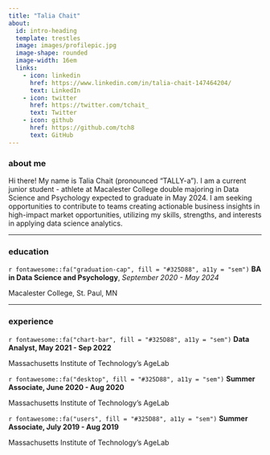 ```yaml
---
title: "Talia Chait"
about:
  id: intro-heading
  template: trestles
  image: images/profilepic.jpg
  image-shape: rounded
  image-width: 16em
  links:
    - icon: linkedin
      href: https://www.linkedin.com/in/talia-chait-147464204/ 
      text: LinkedIn
    - icon: twitter
      href: https://twitter.com/tchait_
      text: Twitter
    - icon: github
      href: https://github.com/tch8
      text: GitHub
---
```

### about me

<p class="topbr">Hi there! My name is Talia Chait (pronounced "TALLY-a"). I am a current junior student - athlete at Macalester College double majoring in Data Science and Psychology expected to graduate in May 2024. I am seeking opportunities to contribute to teams creating actionable business insights in high-impact market opportunities, utilizing my skills, strengths, and interests in applying data science analytics.</p>

-----------------------------------------------------------------------------------------------------------------------------------

### education
<div class="topbr">
<p class="custom-subtitle">`r fontawesome::fa("graduation-cap", fill = "#325D88", a11y = "sem")` **BA in Data Science and Psychology**, *September 2020 - May 2024*</p> <p class="custom-subtitle"> Macalester College, St. Paul, MN</p>
</div>

-----------------------------------------------------------------------------------------------------------------------------------

### experience

<div class="topbr">
<p class="custom-subtitle">`r fontawesome::fa("chart-bar", fill = "#325D88", a11y = "sem")` **Data Analyst, May 2021 - Sep 2022**</p>
<p class="custom-subtitle2">Massachusetts Institute of Technology's AgeLab</p>  

<p class="custom-subtitle">`r fontawesome::fa("desktop", fill = "#325D88", a11y = "sem")` **Summer Associate, June 2020 - Aug 2020**</p>
<p class="custom-subtitle2">Massachusetts Institute of Technology's AgeLab</p>

<p class="custom-subtitle">`r fontawesome::fa("users", fill = "#325D88", a11y = "sem")` **Summer Associate, July 2019 - Aug 2019**</p>
<p class="custom-subtitle2">Massachusetts Institute of Technology's AgeLab</p>
</div>


